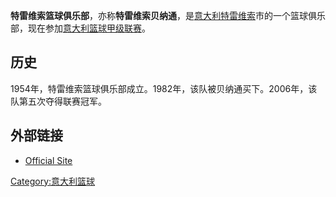 '''特雷维索篮球俱乐部'''，亦称'''特雷维索贝纳通'''，是[[意大利|意大利]][[特雷维索|特雷维索]]市的一个篮球俱乐部，现在参加[[意大利篮球甲级联赛|意大利篮球甲级联赛]]。

== 历史 ==
1954年，特雷维索篮球俱乐部成立。1982年，该队被贝纳通买下。2006年，该队第五次夺得联赛冠军。

== 外部链接 ==
* [https://web.archive.org/web/20110128154110/http://www.benettonbasket.it/ Official Site] {{it icon}}

[[Category:意大利篮球|Category:意大利篮球]]